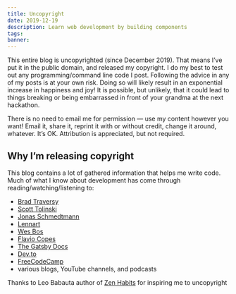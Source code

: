 ```yaml
---
title: Uncopyright
date: 2019-12-19
description: Learn web development by building components
tags:
banner: 
---
```


This entire blog is uncopyrighted (since December 2019). That means I’ve put it in the public domain, and released my copyright. I do my best to test out any programming/command line code I post. Following the advice in any of my posts is at your own risk.  Doing so will likely result in an exponential increase in happiness and joy! It is possible, but unlikely, that it could lead to things breaking or being embarrassed in front of your grandma at the next hackathon. 

There is no need to email me for permission — use my content however you want! Email it, share it, reprint it with or without credit, change it around, whatever. It’s OK. Attribution is appreciated, but not required. 

## Why I’m releasing copyright

This blog contains a lot of gathered information that helps me write code. Much of what I know about development has come through reading/watching/listening to:

* [Brad Traversy](https://www.traversymedia.com/)
* [Scott Tolinski](leveluptuts.com)
* [Jonas Schmedtmann](codingheroes.io)
* [Lennart](https://www.lekoarts.de/en)
* [Wes Bos](wesbos.com)
* [Flavio Copes](https://flaviocopes.com/)
* [The Gatsby Docs](https://www.gatsbyjs.org/docs/)
* [Dev.to](https://dev.to/)
* [FreeCodeCamp](https://www.freecodecamp.org/)
* various blogs, YouTube channels, and podcasts

Thanks to Leo Babauta author of [Zen Habits](https://zenhabits.net/) for inspiring me to uncopyright